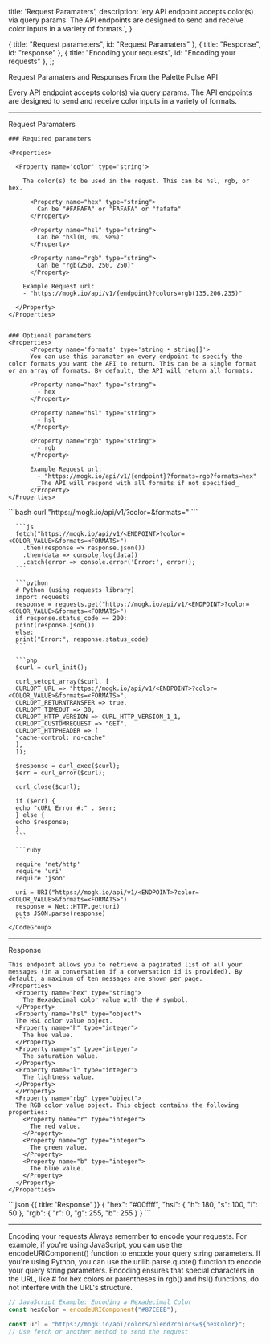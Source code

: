 
  title: 'Request Paramaters',
  description:
    'ery API endpoint accepts color(s) via query params. The API endpoints are designed to send and receive color inputs in a variety of formats.',
}

  { title: "Request parameters", id: "Request Paramaters" },
  { title: "Response", id: "response" },
  { title: "Encoding your requests", id: "Encoding your requests" },
];


<Heading level={1} id="params">
  Request Paramaters and Responses From the Palette Pulse API
</Heading>

Every API endpoint accepts color(s) via query params. The API endpoints are designed to send and receive color inputs in a variety of formats.

---

<Heading level={2} id="Request Paramaters">
  Request Paramaters
</Heading>

<Row>
  <Col>

    ### Required parameters
  
    <Properties>
  
      <Property name='color' type='string'>

        The color(s) to be used in the requst. This can be hsl, rgb, or hex.

          <Property name="hex" type="string">
            Can be "#FAFAFA" or "FAFAFA" or "fafafa"
          </Property>

          <Property name="hsl" type="string">
            Can be "hsl(0, 0%, 98%)"
          </Property>

          <Property name="rgb" type="string">
            Can be "rgb(250, 250, 250)" 
          </Property>

        Example Request url:
        - "https://mogk.io/api/v1/{endpoint}?colors=rgb(135,206,235)"

      </Property>
    </Properties>


    ### Optional parameters
    <Properties>
          <Property name='formats' type='string • string[]'>      
          You can use this paramater on every endpoint to specify the color formats you want the API to return. This can be a single format or an array of formats. By default, the API will return all formats.
          
          <Property name="hex" type="string">
            - hex
          </Property>

          <Property name="hsl" type="string">
            - hsl
          </Property>

          <Property name="rgb" type="string">
            - rgb
          </Property>
          
          Example Request url:
            - "https://mogk.io/api/v1/{endpoint}?formats=rgb?formats=hex"
            _The API will respond with all formats if not specified_
          </Property>
    </Properties>


  </Col>
   <Col sticky>
    <CodeGroup title="Making a request"  tag="GET" label="/api/v1/<ENDPOINT>">
      ```bash
      curl "https://mogk.io/api/v1/<ENDPOINT>?color=<COLOR_VALUE>&formats=<FORMATS>"
      ```

      ```js
      fetch("https://mogk.io/api/v1/<ENDPOINT>?color=<COLOR_VALUE>&formats=<FORMATS>")
        .then(response => response.json())
        .then(data => console.log(data))
        .catch(error => console.error('Error:', error));
      ```

      ```python
      # Python (using requests library)
      import requests
      response = requests.get("https://mogk.io/api/v1/<ENDPOINT>?color=<COLOR_VALUE>&formats=<FORMATS>")
      if response.status_code == 200:
      print(response.json())
      else:
      print("Error:", response.status_code)
      ```

      ```php
      $curl = curl_init();

      curl_setopt_array($curl, [
      CURLOPT_URL => "https://mogk.io/api/v1/<ENDPOINT>?color=<COLOR_VALUE>&formats=<FORMATS>",
      CURLOPT_RETURNTRANSFER => true,
      CURLOPT_TIMEOUT => 30,
      CURLOPT_HTTP_VERSION => CURL_HTTP_VERSION_1_1,
      CURLOPT_CUSTOMREQUEST => "GET",
      CURLOPT_HTTPHEADER => [
      "cache-control: no-cache"
      ],
      ]);

      $response = curl_exec($curl);
      $err = curl_error($curl);

      curl_close($curl);

      if ($err) {
      echo "cURL Error #:" . $err;
      } else {
      echo $response;
      }
      ```

      ```ruby

      require 'net/http'
      require 'uri'
      require 'json'

      uri = URI("https://mogk.io/api/v1/<ENDPOINT>?color=<COLOR_VALUE>&formats=<FORMATS>")
      response = Net::HTTP.get(uri)
      puts JSON.parse(response)
      ```
    </CodeGroup>

  </Col>
</Row>

---

<Heading level={2} id="response">
  Response
</Heading>
<Row>
  <Col>

    This endpoint allows you to retrieve a paginated list of all your messages (in a conversation if a conversation id is provided). By default, a maximum of ten messages are shown per page.
    <Properties>
      <Property name="hex" type="string">
        The Hexadecimal color value with the # symbol.
      </Property>
      <Property name="hsl" type="object">
      The HSL color value object.
      <Property name="h" type="integer">
        The hue value.
      </Property>
      <Property name="s" type="integer">
        The saturation value.
      </Property>
      <Property name="l" type="integer">
        The lightness value.
      </Property>
      </Property>
      <Property name="rbg" type="object">
      The RGB color value object. This object contains the following properties:
        <Property name="r" type="integer">
          The red value.
        </Property>
        <Property name="g" type="integer">
          The green value.
        </Property>
        <Property name="b" type="integer">
          The blue value.
        </Property>
      </Property>
    </Properties>

  </Col>
  <Col sticky>
    ```json {{ title: 'Response' }}
    {
      "hex": "#00ffff",
      "hsl": 
      {
        "h": 180,
        "s": 100, 
        "l": 50
      }, 
      "rgb": 
      {
        "r": 0, 
        "g": 255, 
        "b": 255
      }
    }
    ```

  </Col>
</Row>

---

<Heading level={2} id="Encoding your requests">
  Encoding your requests
</Heading>
Always remember to encode your requests. For example, if you're using JavaScript, you can use the encodeURIComponent() function to encode your query string parameters. If you're using Python, you can use the urllib.parse.quote() function to encode your query string parameters. Encoding ensures that special characters in the URL, like # for hex colors or parentheses in rgb() and hsl() functions, do not interfere with the URL's structure.

<CodeGroup title="Color Format Conversion Examples">

```js
// JavaScript Example: Encoding a Hexadecimal Color
const hexColor = encodeURIComponent("#87CEEB");

const url = "https://mogk.io/api/colors/blend?colors=${hexColor}";
// Use fetch or another method to send the request
```

</CodeGroup>
